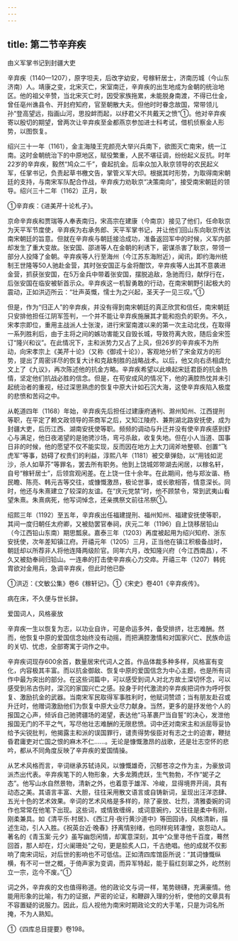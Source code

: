 ```yaml
---
---
---
```

title: 第二节辛弃疾
---



由义军掌书记到封疆大吏

辛弃疾（1140—1207），原字坦夫，后改字幼安，号稼轩居士，济南历城（今山东济南）人。靖康之变，北宋灭亡，宋室南迁，辛弃疾的出生地成为金朝的统治地区。他的祖父辛赞，当北宋灭亡时，因受家族拖累，未能脱身南渡，不得已仕金，曾任亳州谯县令、开封府知府，官至朝散大夫。但他时时眷念故国，常带领儿孙“登高望远，指画山河，思投衅而起，以纾君父不共戴天之愤”①。他对辛弃疾寄以殷切的期望，曾两次让辛弃疾至金都燕京参加进士科考试，借机侦察金人形势，以图恢复。

绍兴三十一年（1161），金主海陵王完颜亮大举兴兵南下，欲图灭亡南宋，统一江南。这时金朝统治下的中原地区，赋役繁重，人民不堪征调，纷纷起义反抗。时年22岁的辛弃疾，毅然“鸠众二千”，奋起抗金。后率众加入耿京领导的农民起义军，任掌书记，负责起草书檄文告，掌管义军大印。根据其时形势，为取得南宋朝廷的支持，与南宋军队配合作战，辛弃疾力劝耿京“决策南向”，接受南宋朝廷的领导。绍兴三十二年（1162）正月，耿

①辛弃疾：《进美芹十论札子》。

京命辛弃疾和贾瑞等人奉表南归，宋高宗在建康（今南京）接见了他们，任命耿京为天平军节度使，辛弃疾为右承务郎、天平军掌书记，并让他们回山东向耿京传达南宋朝廷的旨意。但就在辛弃疾与朝廷接洽成功，准备返回军中的时候，义军内部却发生了重大变故。张安国、邵进等人在金朝的利诱下，密谋杀害了耿京，带领一部分人投降了金朝。辛弃疾等人行至海州（今江苏东海附近），闻讯，即约海州统制王世隆等50人驰赴金营，其时张安国正与金将酣饮，辛弃疾等人出其不意袭进金营，抓获张安国，在5万金兵中带着张安国，摆脱追敌，急驰而归，献俘行在，后张安国在临安被斩首示众。辛弃疾这一机智勇敢的行动，在南宋朝野引起极大的震动，正如洪迈所云：“壮声英慨，懦士为之兴起，圣天子一见三叹。”①

但是，作为“归正人”的辛弃疾，并没有得到南宋朝廷的真正欣赏和信任，南宋朝廷只安排他担任江阴军签判，一个并不能让辛弃疾施展其才能和抱负的职务。不久，宋孝宗即位，重用主战派人士张浚，进行宋室南渡以来的第一次主动北伐，在取得一系列胜利后，由于主将之间的嫉功害能又自毁长城，导致符离大败，随后金宋签订“隆兴和议”。在此情况下，主和派势力又占了上风，但26岁的辛弃疾不为所动，向宋孝宗上《美芹十论》（又称《御戎十论》），客观地分析了宋金双方的形势，提出了周密详尽的恢复大计和克敌制胜的战略战术。以后，他又向右丞相虞允文上了《九议》，再次陈述他的抗金方略。辛弃疾希望以此唤起宋廷君臣的抗金热情，坚定他们抗战必胜的信念。但是，在苟安成风的情况下，他的满腔热忱并未引起统治者的重视，经过深思熟虑的恢复中原大计如石沉大海，这使辛弃疾陷入极度的悲愤和苦闷之中。

从乾道四年（1168）年始，辛弃疾先后担任过建康府通判、滁州知州、江西提刑等职，在平定了赖文政领导的茶商军之后，又知江陵府、兼荆湖北路安抚使，成为封疆大吏，后历江西、湖南安抚使等职。频频的调动与升迁并没有使辛弃疾感到舒心与满足，他日夜渴望的是驰骋沙场，弯弓杀敌，收复失地。但在小人当道、国事日非的时候，他的愿望不仅不能实现，反而因在地方上大刀阔斧地整顿、创置“飞虎军”等事，妨碍了权贵们的利益，淳熙八年（1181）被交章弹劾，以“用钱如泥沙，杀人如草芥”等罪名，罢去所有职务。他到上饶城郊带湖去闲居，以稼名轩，自号“稼轩居士”，后领宫观闲差。在上饶一住十余年。在此期间，他与郑汝谐、杨民瞻、陈亮、韩元吉等交往，或慷慨激昂，极论世事，或长歌相答，情意深长。同时，他还与朱熹建立了较深的友谊。在“庆元党禁”时，他不顾禁令，常到武夷山看望朱熹。朱熹病死，他写词悼念，还亲携祭文前往吊祭①。

绍熙三年（1192）至五年，辛弃疾出任福建提刑、福州知州、福建安抚使等职，其间一度归朝任太府卿，又被劾罢官奉祠，庆元二年（1196）自上饶移居铅山（今江西铅山东南）期思瓢泉。嘉泰三年（1203）再度被起用为绍兴知府、浙东安抚使，次年差知镇江府。开禧元年（1205）三月，正当他在镇江积极备战时，朝廷却以所荐非人将他连降两级阶官。同年六月，改知隆兴府（今江西南昌），不久又被劾奉祠归铅山。一连串的打击使辛弃疾心力交瘁。开禧三年（1207）韩侂胄欲对金用兵，急调辛弃疾，但此时他已卧

①洪迈：《文敏公集》卷6《稼轩记》。①《宋史》卷401《辛弃疾传》。

病在床，不久便与世长辞。

爱国词人，风格豪放

辛弃疾一生以恢复为志，以功业自许，可是命运多舛，备受排挤，壮志难酬。然而，他恢复中原的爱国信念始终没有动摇，而把满腔激情和对国家兴亡、民族命运的关切、忧虑，全部寄寓于词作之中。

辛弃疾词现存600余首，数量居宋代词人之首。作品体裁多种多样，风格富有变化，内容极其丰富。而以抗金御敌、恢复中原的爱国信念为中心主题，也是所有词作中最为突出的部分。在这些词篇中，可以感受到词人对北方故土深切怀念，可以感受到吊古伤时，深沉的家国兴亡之感。投身于时代激流的辛弃疾把词作为呼吁恢复、激励抗金的武器。当南宋军民取得军事胜利时，他赋词赞颂；当有朋友赴召或升迁时，他赠词激励他们为恢复中原大业尽力献身。当然，更多的是抒发他个人的报国之心声，倾诉自己驰骋疆场的渴望，表达他“马革裹尸当自誓”的决心，发泄他报国无门的不平之气，写尽他壮志难酬的无限悲愤。词中还对南宋主和派屈辱妥协给予尖锐批判，他揭露主和派的误国罪行，谴责得势佞臣对有志之士的迫害，鞭挞昏君庸吏对亡国之恨的麻木不仁……。无论是慷慨激昂的战歌，还是壮志空怀的悲吟，都从不同角度反映了辛弃疾的爱国情操。

从艺术风格而言，辛词继承苏轼诗风，以慷慨雄奇，沉郁苍凉之作为主，为豪放词派杰出代表。辛弃疾笔下的人物形象，大多龙腾虎跃，生气勃勃，不作“妮子之态”。他写山水自然景物，清新之外，也着意于雄浑、冷峻，显得境界开阔，具有动态之美。其语言丰富、大胆，往往采用散文语言或自铸新词，呈现出汪洋恣肆、五光十色的艺术效果。辛词的艺术风格是多样的，除了豪放、壮烈，清雅委婉的词作也常常在他笔下出现。这些词，或情致缠绵，或词意婉约，又往往是柔中有刚，刚柔兼具。如《清平乐·村居》、《西江月·夜行黄沙道中》等田园诗，风格清新，描述生动，引人入胜。《祝英台近·晚春》抒离情别绪，也同样宛转凄惶，哀怨动人。著名的《青玉案·元夕》虽写幽怨闲情，却寓意深刻，其中“众里寻他千百度，蓦然回首，那人却在，灯火阑珊处”之句，更是脍炙人口，千古绝唱。他的成就不仅影响了南宋词坛，对后世的影响也不可低估。正如清四库馆臣所说：“其词慷慨纵横，有不可一世之概，于倚声家为变调，而异军特起，能于翦红刻翠之外，屹然别立一宗，迄今不废。”①

词之外，辛弃疾的文也值得称道。他的政论文与词一样，笔势磅礴，充满豪情。他能用形象的比喻，有力的证据，严密的论证，和鞭辟入理的分析，使他的文章具有不容置疑的说服力。因此，后人视他为南宋时期政论文的大手笔，只是为词名所掩，不为人熟知。

①《四库总目提要》卷198。